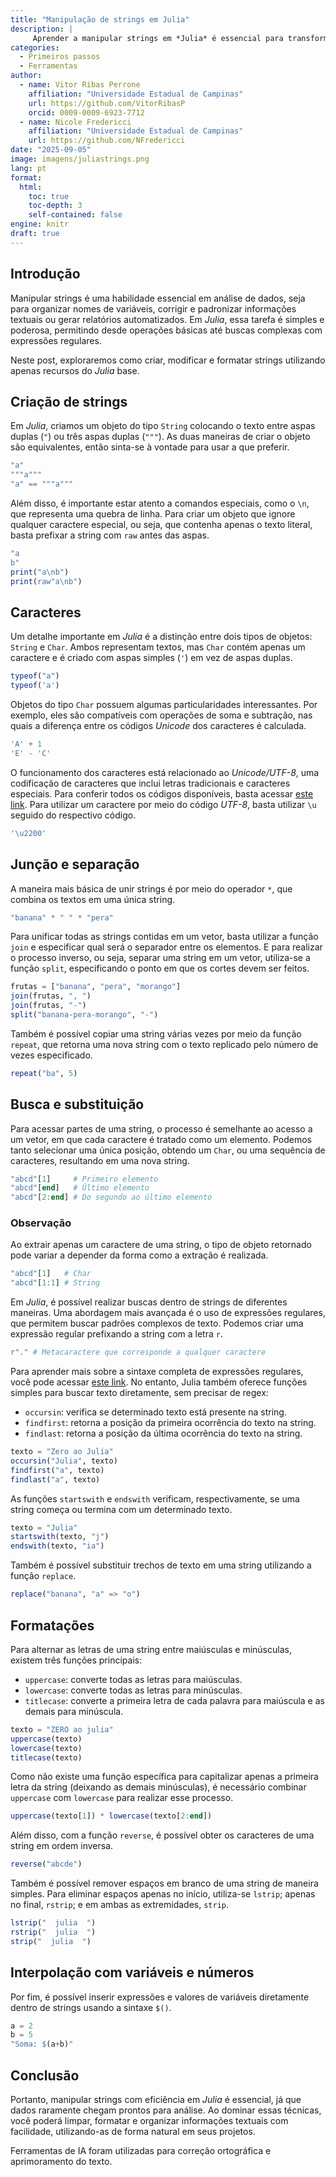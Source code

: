 ```yaml
---
title: "Manipulação de strings em Julia"
description: |
     Aprender a manipular strings em *Julia* é essencial para transformar dados brutos em informações úteis. Neste post, você vai conhecer desde os conceitos básicos até operações e formatações mais avançadas, aprendendo a organizar, padronizar e preparar seus dados de forma eficiente para qualquer análise.
categories:
  - Primeiros passos
  - Ferramentas
author:
  - name: Vitor Ribas Perrone
    affiliation: "Universidade Estadual de Campinas"
    url: https://github.com/VitorRibasP
    orcid: 0009-0009-6923-7712
  - name: Nicole Fredericci
    affiliation: "Universidade Estadual de Campinas"
    url: https://github.com/NFredericci
date: "2025-09-05"
image: imagens/juliastrings.png
lang: pt
format:
  html:
    toc: true
    toc-depth: 3
    self-contained: false
engine: knitr
draft: true
---
```


## Introdução


::: {.justify}
Manipular strings é uma habilidade essencial em análise de dados, seja para organizar nomes de variáveis, corrigir e padronizar informações textuais ou gerar relatórios automatizados. Em *Julia*, essa tarefa é simples e poderosa, permitindo desde operações básicas até buscas complexas com expressões regulares. 

Neste post, exploraremos como criar, modificar e formatar strings utilizando apenas recursos do *Julia* base.
:::

## Criação de strings

::: {.justify}
Em *Julia*, criamos um objeto do tipo `String` colocando o texto entre aspas duplas (`"`) ou três aspas duplas (`"""`). As duas maneiras de criar o objeto são equivalentes, então sinta-se à vontade para usar a que preferir.
:::

```julia
"a"
"""a"""
"a" == """a"""
```

::: {.justify}
Além disso, é importante estar atento a comandos especiais, como o `\n`, que representa uma quebra de linha. Para criar um objeto que ignore qualquer caractere especial, ou seja, que contenha apenas o texto literal, basta prefixar a string com `raw` antes das aspas.
:::

```julia
"a
b"
print("a\nb")
print(raw"a\nb")
```

## Caracteres

::: {.justify}
Um detalhe importante em *Julia* é a distinção entre dois tipos de objetos: `String` e `Char`. Ambos representam textos, mas `Char` contém apenas um caractere e é criado com aspas simples (`'`) em vez de aspas duplas.
:::

```julia
typeof("a")
typeof('a')
```

::: {.justify}
Objetos do tipo `Char` possuem algumas particularidades interessantes. Por exemplo, eles são compatíveis com operações de soma e subtração, nas quais a diferença entre os códigos *Unicode* dos caracteres é calculada.
:::

```julia
'A' + 1
'E' - 'C'
```

::: {.justify}
O funcionamento dos caracteres está relacionado ao *Unicode/UTF-8*, uma codificação de caracteres que inclui letras tradicionais e caracteres especiais. Para conferir todos os códigos disponíveis, basta acessar [este link](https://www.charset.org/utf-8). Para utilizar um caractere por meio do código *UTF-8*, basta utilizar `\u` seguido do respectivo código.
:::

```julia
'\u2200'
```

## Junção e separação 

::: {.justify}
A maneira mais básica de unir strings é por meio do operador `*`, que combina os textos em uma única string.
:::

```julia
"banana" * " " * "pera"
```

::: {.justify}
Para unificar todas as strings contidas em um vetor, basta utilizar a função `join` e especificar qual será o separador entre os elementos. E para realizar o processo inverso, ou seja, separar uma string em um vetor, utiliza-se a função `split`, especificando o ponto em que os cortes devem ser feitos.
:::

```julia
frutas = ["banana", "pera", "morango"]
join(frutas, ", ")
join(frutas, "-")
split("banana-pera-morango", "-")
```

::: {.justify}
Também é possível copiar uma string várias vezes por meio da função `repeat`, que retorna uma nova string com o texto replicado pelo número de vezes especificado.
:::

```julia
repeat("ba", 5)
```

## Busca e substituição

::: {.justify}
Para acessar partes de uma string, o processo é semelhante ao acesso a um vetor, em que cada caractere é tratado como um elemento. Podemos tanto selecionar uma única posição, obtendo um `Char`, ou uma sequência de caracteres, resultando em uma nova string. 
:::

```julia
"abcd"[1]     # Primeiro elemento
"abcd"[end]   # Último elemento
"abcd"[2:end] # Do segundo ao último elemento
```

::: {.callout-note icon=false}
### Observação

Ao extrair apenas um caractere de uma string, o tipo de objeto retornado pode variar a depender da forma como a extração é realizada.

```julia
"abcd"[1]   # Char
"abcd"[1:1] # String
```
:::

::: {.justify}
Em *Julia*, é possível realizar buscas dentro de strings de diferentes maneiras. Uma abordagem mais avançada é o uso de expressões regulares, que permitem buscar padrões complexos de texto. Podemos criar uma expressão regular prefixando a string com a letra `r`.
:::

```julia
r"." # Metacaractere que corresponde a qualquer caractere
```

::: {.justify}
Para aprender mais sobre a sintaxe completa de expressões regulares, você pode acessar [este link](https://pt.wikipedia.org/wiki/Express%C3%A3o_regular). No entanto, Julia também oferece funções simples para buscar texto diretamente, sem precisar de regex:

- `occursin`: verifica se determinado texto está presente na string.
- `findfirst`: retorna a posição da primeira ocorrência do texto na string.
- `findlast`: retorna a posição da última ocorrência do texto na string.
:::

```julia
texto = "Zero ao Julia"
occursin("Julia", texto)   
findfirst("a", texto)  
findlast("a", texto)       
```

::: {.justify}
As funções `startswith` e `endswith` verificam, respectivamente, se uma string começa ou termina com um determinado texto.
:::

```julia
texto = "Julia"
startswith(texto, "j")
endswith(texto, "ia")
```

::: {.justify}
Também é possível substituir trechos de texto em uma string utilizando a função `replace`.
:::

```julia
replace("banana", "a" => "o")
```

## Formatações

::: {.justify}
Para alternar as letras de uma string entre maiúsculas e minúsculas, existem três funções principais:

- `uppercase`: converte todas as letras para maiúsculas.
- `lowercase`: converte todas as letras para minúsculas.
- `titlecase`: converte a primeira letra de cada palavra para maiúscula e as demais para minúscula.
:::

```julia
texto = "ZERO ao julia"
uppercase(texto)
lowercase(texto)
titlecase(texto)
```

::: {.justify}
Como não existe uma função específica para capitalizar apenas a primeira letra da string (deixando as demais minúsculas), é necessário combinar `uppercase` com `lowercase` para realizar esse processo. 
:::

```julia
uppercase(texto[1]) * lowercase(texto[2:end])
```

::: {.justify}
Além disso, com a função `reverse`, é possível obter os caracteres de uma string em ordem inversa.
:::

```julia
reverse("abcde")
```

::: {.justify}
Também é possível remover espaços em branco de uma string de maneira simples. Para eliminar espaços apenas no início, utiliza-se `lstrip`; apenas no final, `rstrip`; e em ambas as extremidades, `strip`.
:::

```julia
lstrip("  julia  ")
rstrip("  julia  ")
strip("  julia  ")
```

## Interpolação com variáveis e números

::: {.justify}
Por fim, é possível inserir expressões e valores de variáveis diretamente dentro de strings usando a sintaxe `$()`. 
:::

```julia
a = 2
b = 5
"Soma: $(a+b)"
``` 

## Conclusão

::: {.justify}
Portanto, manipular strings com eficiência em *Julia* é essencial, já que dados raramente chegam prontos para análise. Ao dominar essas técnicas, você poderá limpar, formatar e organizar informações textuais com facilidade, utilizando-as de forma natural em seus projetos.
:::

::: callout-note
Ferramentas de IA foram utilizadas para correção ortográfica e aprimoramento do texto.
:::
